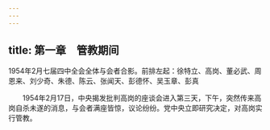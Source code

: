 ```yaml
---
---
---
```

title: 第一章　管教期间
---






1954年2月七届四中全会全体与会者合影。前排左起：徐特立、高岗、董必武、周恩来、刘少奇、朱德、陈云、张闻天、彭德怀、吴玉章、彭真

　　1954年2月17日，中央揭发批判高岗的座谈会进入第三天，下午，突然传来高岗自杀未遂的消息，与会者满座皆惊，议论纷纷。党中央立即研究决定，对高岗实行管教。